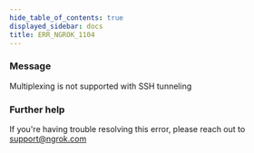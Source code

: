 ```yaml
---
hide_table_of_contents: true
displayed_sidebar: docs
title: ERR_NGROK_1104
---
```


### Message

Multiplexing is not supported with SSH tunneling

### Further help

If you're having trouble resolving this error, please reach out to [support@ngrok.com](mailto:support@ngrok.com?subject=Help%20with%20ERR_NGROK_1104)
